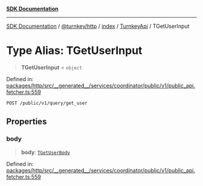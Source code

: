 [**SDK Documentation**](../../../../../../README.mdx)

***

[SDK Documentation](../../../../../../packages.mdx) / [@turnkey/http](../../../../README.mdx) / [index](../../../README.mdx) / [TurnkeyApi](../README.mdx) / TGetUserInput

# Type Alias: TGetUserInput

> **TGetUserInput** = `object`

Defined in: [packages/http/src/\_\_generated\_\_/services/coordinator/public/v1/public\_api.fetcher.ts:559](https://github.com/tkhq/sdk/blob/fd49bfe86475c8603b3eb385aa101efa36fa32fc/packages/http/src/__generated__/services/coordinator/public/v1/public_api.fetcher.ts#L559)

`POST /public/v1/query/get_user`

## Properties

### body

> **body**: [`TGetUserBody`](TGetUserBody.mdx)

Defined in: [packages/http/src/\_\_generated\_\_/services/coordinator/public/v1/public\_api.fetcher.ts:559](https://github.com/tkhq/sdk/blob/fd49bfe86475c8603b3eb385aa101efa36fa32fc/packages/http/src/__generated__/services/coordinator/public/v1/public_api.fetcher.ts#L559)
